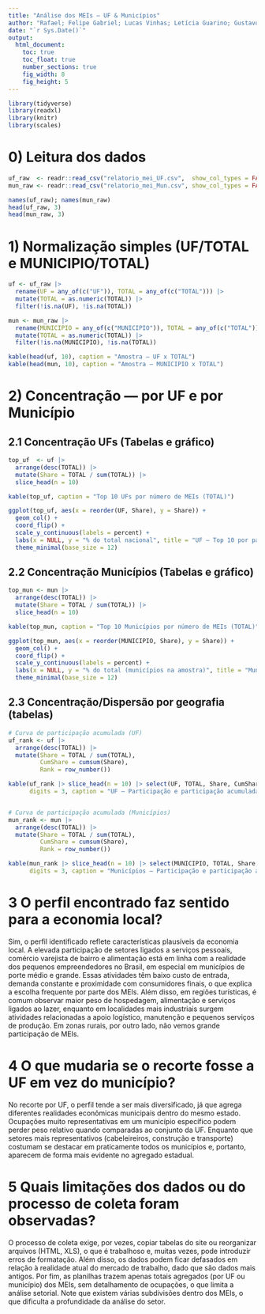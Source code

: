 ```yaml
---
title: "Análise dos MEIs — UF & Municípios"
author: "Rafael; Felipe Gabriel; Lucas Vinhas; Letícia Guarino; Gustavo Masashi e Bruno Dalben;"
date: "`r Sys.Date()`"
output:
  html_document:
    toc: true
    toc_float: true
    number_sections: true
    fig_width: 8
    fig_height: 5
---
```


```r
library(tidyverse)
library(readxl)
library(knitr)
library(scales)
```

# 0) Leitura dos dados

```r
uf_raw  <- readr::read_csv("relatorio_mei_UF.csv",  show_col_types = FALSE)
mun_raw <- readr::read_csv("relatorio_mei_Mun.csv", show_col_types = FALSE)

names(uf_raw); names(mun_raw)
head(uf_raw, 3)
head(mun_raw, 3)
```

# 1) Normalização simples (UF/TOTAL e MUNICIPIO/TOTAL)

```r
uf <- uf_raw |>
  rename(UF = any_of(c("UF")), TOTAL = any_of(c("TOTAL"))) |>
  mutate(TOTAL = as.numeric(TOTAL)) |>
  filter(!is.na(UF), !is.na(TOTAL))

mun <- mun_raw |>
  rename(MUNICIPIO = any_of(c("MUNICIPIO")), TOTAL = any_of(c("TOTAL"))) |>
  mutate(TOTAL = as.numeric(TOTAL)) |>
  filter(!is.na(MUNICIPIO), !is.na(TOTAL))

kable(head(uf, 10), caption = "Amostra — UF x TOTAL")
kable(head(mun, 10), caption = "Amostra — MUNICIPIO x TOTAL")
```

# 2) Concentração — **por UF** e **por Município**

## 2.1 Concentração UFs (Tabelas e gráfico)

```r
top_uf  <- uf |>
  arrange(desc(TOTAL)) |>
  mutate(Share = TOTAL / sum(TOTAL)) |>
  slice_head(n = 10)

kable(top_uf, caption = "Top 10 UFs por número de MEIs (TOTAL)")

ggplot(top_uf, aes(x = reorder(UF, Share), y = Share)) +
  geom_col() +
  coord_flip() +
  scale_y_continuous(labels = percent) +
  labs(x = NULL, y = "% do total nacional", title = "UF — Top 10 por participação de MEIs") +
  theme_minimal(base_size = 12)
```

## 2.2 Concentração Municípios (Tabelas e gráfico)
```r
top_mun <- mun |>
  arrange(desc(TOTAL)) |>
  mutate(Share = TOTAL / sum(TOTAL)) |>
  slice_head(n = 10)

kable(top_mun, caption = "Top 10 Municípios por número de MEIs (TOTAL)")

ggplot(top_mun, aes(x = reorder(MUNICIPIO, Share), y = Share)) +
  geom_col() +
  coord_flip() +
  scale_y_continuous(labels = percent) +
  labs(x = NULL, y = "% do total (municípios na amostra)", title = "Municípios — Top 10 por participação de MEIs") +
  theme_minimal(base_size = 12)
```

## 2.3 Concentração/Dispersão por geografia (tabelas)

```r
# Curva de participação acumulada (UF)
uf_rank <- uf |>
  arrange(desc(TOTAL)) |>
  mutate(Share = TOTAL / sum(TOTAL),
         CumShare = cumsum(Share),
         Rank = row_number())

kable(uf_rank |> slice_head(n = 10) |> select(UF, TOTAL, Share, CumShare),
      digits = 3, caption = "UF — Participação e participação acumulada (Top 10)")


# Curva de participação acumulada (Municípios)
mun_rank <- mun |>
  arrange(desc(TOTAL)) |>
  mutate(Share = TOTAL / sum(TOTAL),
         CumShare = cumsum(Share),
         Rank = row_number())

kable(mun_rank |> slice_head(n = 10) |> select(MUNICIPIO, TOTAL, Share, CumShare),
      digits = 3, caption = "Municípios — Participação e participação acumulada (Top 10)")
```
# 3 O perfil encontrado faz sentido para a economia local?
Sim, o perfil identificado reflete características plausíveis da economia local. A elevada participação de setores ligados a serviços pessoais, comércio varejista de bairro e alimentação está em linha com a realidade dos pequenos empreendedores no Brasil, em especial em municípios de porte médio e grande. Essas atividades têm baixo custo de entrada, demanda constante e proximidade com consumidores finais, o que explica a escolha frequente por parte dos MEIs. Além disso, em regiões turísticas, é comum observar maior peso de hospedagem, alimentação e serviços ligados ao lazer, enquanto em localidades mais industriais surgem atividades relacionadas a apoio logístico, manutenção e pequenos serviços de produção. Em zonas rurais, por outro lado, não vemos grande participação de MEIs.

# 4 O que mudaria se o recorte fosse a UF em vez do município?

No recorte por UF, o perfil tende a ser mais diversificado, já que agrega diferentes realidades econômicas municipais dentro do mesmo estado. Ocupações muito representativas em um município específico podem perder peso relativo quando comparadas ao conjunto da UF. Enquanto que setores mais representativos (cabeleireiros, construção e transporte) costumam se destacar em praticamente todos os municípios e, portanto, aparecem de forma mais evidente no agregado estadual.

# 5 Quais limitações dos dados ou do processo de coleta foram observadas?

O processo de coleta exige, por vezes, copiar tabelas do site ou reorganizar arquivos (HTML, XLS), o que é trabalhoso e, muitas vezes, pode introduzir erros de formatação. Além disso, os dados podem ficar defasados em relação à realidade atual do mercado de trabalho, dado que são dados mais antigos. Por fim, as planilhas trazem apenas totais agregados (por UF ou município) dos MEIs, sem detalhamento de ocupações, o que limita a análise setorial. Note que existem várias subdivisões dentro dos MEIs, o que dificulta a profundidade da análise do setor.